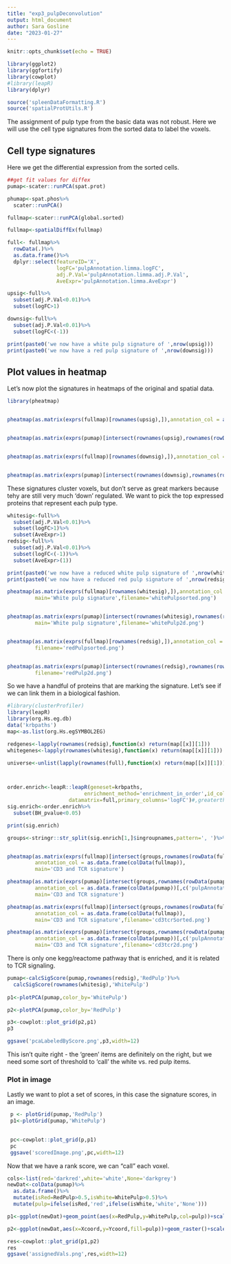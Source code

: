 ```yaml
---
title: "exp3_pulpDeconvolution"
output: html_document
author: Sara Gosline
date: "2023-01-27"
---
```


```r
knitr::opts_chunk$set(echo = TRUE)

library(ggplot2)
library(ggfortify)
library(cowplot)
#library(leapR)
library(dplyr)

source('spleenDataFormatting.R')
source('spatialProtUtils.R')
```

The assignment of pulp type from the basic data was not robust. Here we will use the cell type signatures from the sorted data to label the voxels.


## Cell type signatures

Here we get the differential expression from the sorted cells.

```r


##get fit values for diffex
pumap<-scater::runPCA(spat.prot)

phumap<-spat.phos%>%
  scater::runPCA()

fullmap<-scater::runPCA(global.sorted)

fullmap<-spatialDiffEx(fullmap)

full<- fullmap%>%
  rowData(.)%>%
  as.data.frame()%>%
  dplyr::select(featureID='X',
                logFC='pulpAnnotation.limma.logFC',
                adj.P.Val='pulpAnnotation.limma.adj.P.Val',
                AveExpr='pulpAnnotation.limma.AveExpr')

upsig<-full%>%
  subset(adj.P.Val<0.01)%>%
  subset(logFC>1)

downsig<-full%>%
  subset(adj.P.Val<0.01)%>%
  subset(logFC<(-1))

print(paste0('we now have a white pulp signature of ',nrow(upsig)))
print(paste0('we now have a red pulp signature of ',nrow(downsig)))

```

## Plot values in heatmap
Let's now plot the signatures in heatmaps of the original and spatial data.


```r
library(pheatmap)


pheatmap(as.matrix(exprs(fullmap)[rownames(upsig),]),annotation_col = as.data.frame(colData(fullmap)),cellwidth = 10,main='White pulp signature')


pheatmap(as.matrix(exprs(pumap)[intersect(rownames(upsig),rownames(rowData(pumap))),]),annotation_col = as.data.frame(colData(pumap))[,c('pulpAnnotation','TMT.set')],main='White pulp signature')


pheatmap(as.matrix(exprs(fullmap)[rownames(downsig),]),annotation_col = as.data.frame(colData(fullmap)),cellwidth=10,main='Red pulp signature')


pheatmap(as.matrix(exprs(pumap)[intersect(rownames(downsig),rownames(rowData(pumap))),]),annotation_col = as.data.frame(colData(pumap))[,c('pulpAnnotation','TMT.set')],main='Red pulp signature')


```

These signatures cluster voxels, but don't serve as great markers because tehy are still very much 'down' regulated. We want to pick the top expressed proteins that represent each pulp type.

```r


whitesig<-full%>%
  subset(adj.P.Val<0.01)%>%
  subset(logFC>1)%>%
  subset(AveExpr>1)
redsig<-full%>%
  subset(adj.P.Val<0.01)%>%
  subset(logFC<(-1))%>%
  subset(AveExpr>(1))

print(paste0('we now have a reduced white pulp signature of ',nrow(whitesig)))
print(paste0('we now have a reduced red pulp signature of ',nrow(redsig)))

pheatmap(as.matrix(exprs(fullmap)[rownames(whitesig),]),annotation_col = as.data.frame(colData(fullmap)),cellwidth = 10,
         main='White pulp signature',filename='whitePulpsorted.png')


pheatmap(as.matrix(exprs(pumap)[intersect(rownames(whitesig),rownames(rowData(pumap))),]),annotation_col = as.data.frame(colData(pumap))[,c('pulpAnnotation','TMT.set')],
         main='White pulp signature',filename='whitePulp2d.png')


pheatmap(as.matrix(exprs(fullmap)[rownames(redsig),]),annotation_col = as.data.frame(colData(fullmap)),cellwidth=10,main='Red pulp signature',
         filename='redPulpsorted.png')


pheatmap(as.matrix(exprs(pumap)[intersect(rownames(redsig),rownames(rowData(pumap))),]),annotation_col = as.data.frame(colData(pumap))[,c('pulpAnnotation','TMT.set')],main='Red pulp signature',
         filename='redPulp2d.png')

```

So we have a handful of proteins that are marking the signature. Let's see if we can link them in a biological fashion.

```r
#library(clusterProfiler)
library(leapR)
library(org.Hs.eg.db)
data('krbpaths')
map<-as.list(org.Hs.egSYMBOL2EG)

redgenes<-lapply(rownames(redsig),function(x) return(map[[x]][1]))
whitegenes<-lapply(rownames(whitesig),function(x) return(map[[x]][1]))

universe<-unlist(lapply(rownames(full),function(x) return(map[[x]][1])))



order.enrich<-leapR::leapR(geneset=krbpaths,
                         enrichment_method='enrichment_in_order',id_column='featureID',
                    datamatrix=full,primary_columns='logFC')#,greaterthan=T,threshold=1)
sig.enrich<-order.enrich%>%
  subset(BH_pvalue<0.05)

print(sig.enrich)

groups<-stringr::str_split(sig.enrich[1,]$ingroupnames,pattern=', ')%>%unlist()


pheatmap(as.matrix(exprs(fullmap)[intersect(groups,rownames(rowData(fullmap))),]),
         annotation_col = as.data.frame(colData(fullmap)),
         main='CD3 and TCR signature')

pheatmap(as.matrix(exprs(pumap)[intersect(groups,rownames(rowData(pumap))),]),
         annotation_col = as.data.frame(colData(pumap))[,c('pulpAnnotation','TMT.set')],
         main='CD3 and TCR signature')

pheatmap(as.matrix(exprs(fullmap)[intersect(groups,rownames(rowData(fullmap))),]),
         annotation_col = as.data.frame(colData(fullmap)),
         main='CD3 and TCR signature',filename='cd3tcrSorted.png')

pheatmap(as.matrix(exprs(pumap)[intersect(groups,rownames(rowData(pumap))),]),
         annotation_col = as.data.frame(colData(pumap))[,c('pulpAnnotation','TMT.set')],
         main='CD3 and TCR signature',filename='cd3tcr2d.png')

```

There is only one kegg/reactome pathway that is enriched, and it is related to TCR signaling. 

```r

pumap<-calcSigScore(pumap,rownames(redsig),'RedPulp')%>%
  calcSigScore(rownames(whitesig),'WhitePulp')
  
p1<-plotPCA(pumap,color_by='WhitePulp')

p2<-plotPCA(pumap,color_by='RedPulp')

p3<-cowplot::plot_grid(p2,p1)
p3

ggsave('pcaLabeledByScore.png',p3,width=12)

```

This isn't quite right - the 'green' items are definitely on the right, but we need some sort of threshold to 'call' the white vs. red pulp items.


### Plot in image

Lastly we want to plot a set of scores, in this case the signature scores, in an image. 


```r


 p <- plotGrid(pumap,'RedPulp')
 p1<-plotGrid(pumap,'WhitePulp')
    

 pc<-cowplot::plot_grid(p,p1)
 pc
 ggsave('scoredImage.png',pc,width=12)
```

Now that we have a rank score, we can "call" each voxel. 


```r

cols<-list(red='darkred',white='white',None='darkgrey')
newDat<-colData(pumap)%>%
  as.data.frame()%>%
  mutate(isRed=RedPulp>0.5,isWhite=WhitePulp>0.5)%>%
  mutate(pulp=ifelse(isRed,'red',ifelse(isWhite,'white','None')))

p1<-ggplot(newDat)+geom_point(aes(x=RedPulp,y=WhitePulp,col=pulp))+scale_color_manual(values=cols)

p2<-ggplot(newDat,aes(x=Xcoord,y=Ycoord,fill=pulp))+geom_raster()+scale_fill_manual(values=cols)

res<-cowplot::plot_grid(p1,p2)
res
ggsave('assignedVals.png',res,width=12)
```




